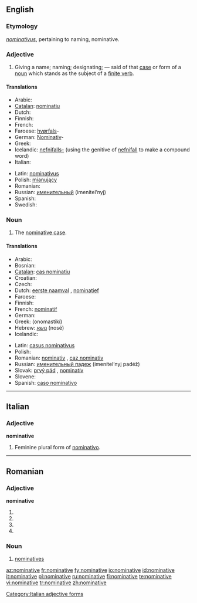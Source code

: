 ==English==

===Etymology===
{{L.}} ''[[nominativus]]'', pertaining to naming, nominative.

===Adjective===
{{en-adj}}

# {{grammar}} Giving a name; naming; designating; — said of that [[case]] or form of a [[noun]] which stands as the subject of a [[finite verb]].

====Translations====
{{trans-top|giving a name, naming; designating}}
* Arabic: {{ARchar|[[مرفوع|مَرْفُوع]]}} {{unicode|(marfúːʕ)}} {{m}}
* [[Catalan]]: [[nominatiu]] {{m}}
* Dutch: {{t+|nl|nominatief|m}}
* Finnish: {{t+|fi|nominatiivi}}
* French: {{t+|fr|nominatif|m}}
* Faroese: [[hvørfall|hvørfals]]-
* German: [[Nominativ]]-
* Greek: {{t+|el|ονομαστική|f|tr=onomastikí|sc=Grek}}
* Icelandic: [[nefnifall|nefnifalls-]] (using the genitive of [[nefnifall]] to make a compound word)
* Italian: {{t+|it|nominativo|m}}
{{trans-mid}}
* Latin: [[nominativus]] {{m}}
* Polish: [[mianujący]] {{m}}
* Romanian: {{t-|ro|nominativ}}
* Russian: [[именительный]] (imenítel’nyj) {{m}}
* Spanish: {{t+|es|nominativo|m}}
* Swedish: {{t+|sv|nominativ}}
{{trans-bottom}}

===Noun===
{{en-noun}}

# The [[nominative case]].

====Translations====
{{trans-top|the nominative case}}
* Arabic: {{ARchar|[[حالة الرفع|حَالةُ الرَّفْع]]}} {{unicode|(ħáːltu r-ráfʕu)}} {{f}}
* Bosnian: {{t-|bs|nominativ|m}}
* [[Catalan]]: [[cas nominatiu]] {{m}}
* Croatian: {{t-|hr|nominativ|m}}
* Czech: {{t-|cs|první pád|m}}
* Dutch: [[eerste naamval]] {{m}}, [[nominatief]] {{m}}
* Faroese: {{t+|fo|hvørfall|n|xs=Faroese}}
* Finnish: {{t+|fi|nominatiivi}}
* French: [[nominatif]] {{m}}
* German: {{t+|de|Nominativ|m}}
* Greek: {{t|el|ονομαστική|f|sc=Grek}} (onomastikí)
* Hebrew: [[נושא]] (nosé) {{m}}
* Icelandic: {{t+|is|nefnifall|n}}
{{trans-mid}}
* Latin: [[casus nominativus]] {{m}}
* Polish: {{t+|pl|mianownik|m}}
* Romanian: [[nominativ]] {{n}}, [[caz nominativ]] {{n}}
* Russian: [[именительный падеж]] (imenítel’nyj padéž) {{m}}
* Slovak: [[prvý pád]] {{m}}, [[nominatív]] {{m}}
* Slovene: {{t+|sl|imenovalnik|m}}
* Spanish: [[caso nominativo]] {{m}}
{{trans-bottom}}

----

==Italian==

===Adjective===
'''nominative''' {{f}}

# Feminine plural form of [[nominativo]].

[[Category:Italian adjective forms]]

----

==Romanian==

===Adjective===
'''nominative'''

# {{ro-form-adj|fp|n|nominativ}}
# {{ro-form-adj|fp|a|nominativ}}
# {{ro-form-adj|np|n|nominativ}}
# {{ro-form-adj|np|a|nominativ}}

===Noun===
{{ro-pl|nominativ|gend=n}}

# [[nominatives]]

[[az:nominative]]
[[fr:nominative]]
[[fy:nominative]]
[[io:nominative]]
[[id:nominative]]
[[it:nominative]]
[[pl:nominative]]
[[ru:nominative]]
[[fi:nominative]]
[[te:nominative]]
[[vi:nominative]]
[[tr:nominative]]
[[zh:nominative]]
